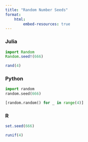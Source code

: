 ```yaml
---
title: "Random Number Seeds"
format: 
    html:
        embed-resources: true
---
```



### Julia
```julia
import Random
Random.seed!(666)

rand(4)

```


### Python
```python
import random
random.seed(666)

[random.random() for _ in range(4)]

```


### R
```r
set.seed(666)

runif(4)

```
